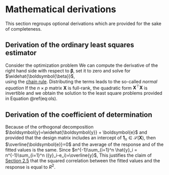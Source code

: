 # Mathematical derivations {#math}

This section regroups optional derivations which are provided for the sake of completeness.

## Derivation of the ordinary least squares estimator {#ols}

Consider the optimization problem
\begin{align*}
\widehat{\boldsymbol{\beta}}=\min_{\boldsymbol{\beta} \in \mathbb{R}^{p+1}}(\boldsymbol{y}-\mathbf{X}\boldsymbol{\beta})^\top(\boldsymbol{y}-\mathbf{X}\boldsymbol{\beta}).
\end{align*}
We can compute the derivative of the right hand side with respect to $\boldsymbol{\beta}$, set it to zero and solve for $\widehat{\boldsymbol{\beta}}$,  
\begin{align*}
\mathbf{0}_n&=\frac{\partial}{\partial\boldsymbol{\beta}}(\boldsymbol{y}-\mathbf{X}\boldsymbol{\beta})^\top(\boldsymbol{y}-\mathbf{X}\boldsymbol{\beta})\\
\\&=\frac{\partial (\boldsymbol{y}-\mathbf{X}\boldsymbol{\beta})}{\partial \boldsymbol{\beta}}\frac{\partial (\boldsymbol{y}-\mathbf{X}\boldsymbol{\beta})^\top(\boldsymbol{y}-\mathbf{X}\boldsymbol{\beta})}{\partial (\boldsymbol{y}-\mathbf{X}\boldsymbol{\beta})}\\
 \\&=\mathbf{X}^\top (\boldsymbol{y}-\mathbf{X}\boldsymbol{\beta})
\end{align*}
using the [chain rule](http://www.stat.rice.edu/~dobelman/notes_papers/math/Matrix.Calculus.AppD.pdf). Distributing the terms leads to the so-called *normal equation*
\begin{align*}
 \mathbf{X}^\top \mathbf{X}\boldsymbol{\beta}&=\mathbf{X}^\top \boldsymbol{y}.
\end{align*}
If the $n \times p$ matrix  $\mathbf{X}$ is full-rank, the quadratic form $\mathbf{X}^\top \mathbf{X}$ is invertible and we obtain the solution to the least square problems provided in Equation \@ref(eq:ols).

## Derivation of the coefficient of determination {#derivationR2}

Because of the orthogonal decomposition $\boldsymbol{y}=\widehat{\boldsymbol{y}} + \boldsymbol{e}$ and provided that the design matrix includes an intercept of $\mathbf{1}_n \in \mathcal{S}(\mathbf{X})$, then $\overline{\boldsymbol{e}}=0$ and the average of the response and of the fitted values is the same. Since $n^{-1}\sum_{i=1}^n \hat{y}_i = n^{-1}\sum_{i=1}^n ({y}_i-e_i)=\overline{y}$,
\begin{align*}
\widehat{\mathsf{Cor}}\left(\hat{\boldsymbol{y}}, \boldsymbol{y}\right)
&= \frac{(\boldsymbol{y} - \overline{y}\mathbf{1}_n)^\top(\widehat{\boldsymbol{y}} - \overline{y}\mathbf{1}_n)}
{\|\boldsymbol{y} - \overline{y}\mathbf{1}_n\|\|\widehat{\boldsymbol{y}} - \overline{y}\mathbf{1}_n\|}
\\&= \frac{(\widehat{\boldsymbol{y}} - \overline{y}\mathbf{1}_n)^\top(\widehat{\boldsymbol{y}} - \overline{y}\mathbf{1}_n) +
\boldsymbol{e}^\top(\widehat{\boldsymbol{y}} - \overline{y}\mathbf{1}_n)}
{\|\boldsymbol{y} - \overline{y}\mathbf{1}_n\|\|\widehat{\boldsymbol{y}} - \overline{y}\mathbf{1}_n\|}
\\&= \frac{\|\widehat{\boldsymbol{y}} - \overline{y}\mathbf{1}_n\|}
{\|\boldsymbol{y} - \overline{y}\mathbf{1}_n\|}
\\&= \frac{\|\boldsymbol{y} - \overline{y}\mathbf{1}_n\| - \|\boldsymbol{e}\|}
{\|\boldsymbol{y} - \overline{y}\mathbf{1}_n\|}
\\&= \sqrt{\frac{\mathsf{SS}_c-\mathsf{SS}_e}{\mathsf{SS}_c}}= \mathrm{R}.
\end{align*}
This justifies the claim of [Section 2.5](#coefR2) that the squared correlation between the fitted values and the response is equal to $R^2$.